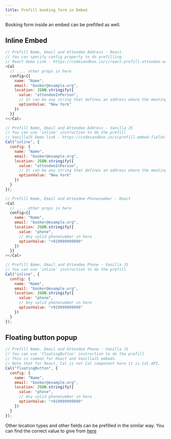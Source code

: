 ```yaml
---
title: Prefill booking form in Embed
---
```


Booking form inside an embed can be prefilled as well.

## Inline Embed

```js
// Prefill Name, Email and Attendee Address - React.
// You can specify config property to do prefilling
// React Demo Link - https://codesandbox.io/s/react-prefill-attendee-address-email-sqhf7r
<Cal
  // .... other props in here
  config={{
    name: "Name",
    email: "booker@example.org",
    location: JSON.stringify({
      value: "attendeeInPerson",
      // It can be any string that defines an address where the meeting would occur
      optionValue: "New York"
    })
  }}
></Cal>
```

```js
// Prefill Name, Email and Attendee Address - Vanilla JS
// You can use 'inline' instruction to do the prefill
// VanillaJS Demo link - https://codesandbox.io/s/prefill-embed-fields-vanilla-js-zft44w?file=/index.html
Cal("inline", {
  config: {
    name: "Name",
    email: "booker@example.org",
    location: JSON.stringify({
      value: "attendeeInPerson",
      // It can be any string that defines an address where the meeting would occur
      optionValue: "New York"
    })
  }
});
```

```js
// Prefill Name, Email and Attendee Phonenumber - React
<Cal
  // .... other props in here
  config={{
    name: "Name",
    email: "booker@example.org",
    location: JSON.stringify({
      value: "phone",
      // Any valid phonenumber in here
      optionValue: "+919999999999"
    })
  }}
></Cal>
```

```js
// Prefill Name, Email and Attendee Phone - Vanilla JS
// You can use 'inline' instruction to do the prefill
Cal("inline", {
  config: {
    name: "Name",
    email: "booker@example.org",
    location: JSON.stringify({
      value: "phone",
      // Any valid phonenumber in here
      optionValue: "+919999999999"
    })
  }
});
```


## Floating button popup
```js
// Prefill Name, Email and Attendee Phone - Vanilla JS
// You can use 'floatingButton' instruction to do the prefill
// This is common for React and VanillaJS embeds.
// Note that for React, Cal is not Cal component here it is Cal API.
Cal("floatingButton", {
  config: {
    name: "Name",
    email: "booker@example.org",
    location: JSON.stringify({
      value: "phone",
      // Any valid phonenumber in here
      optionValue: "+919999999999"
    })
  }
});
```

Other location types and other fields can be prefilled in the similar way. You can find the correct value to give from [here](https://cal.com/docs/core-features/bookings/prefill-fields#fields-with-multiple-values) 